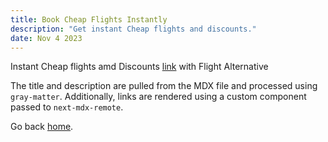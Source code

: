 ```yaml
---
title: Book Cheap Flights Instantly
description: "Get instant Cheap flights and discounts."
date: Nov 4 2023
---
```


Instant Cheap flights amd Discounts [link](https://flightalternative.com/) with Flight Alternative

The title and description are pulled from the MDX file and processed using `gray-matter`. Additionally, links are rendered using a custom component passed to `next-mdx-remote`.

Go back [home](/).
